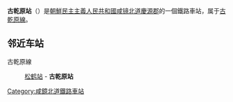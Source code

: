 {{unreferenced|time=2015-02-02T03:21:40+00:00}}
{{朝鮮半島車站資訊
|公司色 = blue
|文字色 = 
|站名 = 古乾原站
|圖片 = 
|pxl = 
|圖片說明 =
|前一站 = [[新乾站_(咸鏡北道)|新乾]]
|前一站距離 = 9.8
|後一站距離 = 
|後一站 = 
|所屬路線 = [[古乾原線|古乾原線]]
|距離 = 9.8
|起點站 = [[新乾站_(咸鏡北道)|新乾]]
|諺文 = 고건원역
|朝鮮漢字 = 古乾原驛
|文觀部式 = Gogeonwon-yeok
|馬-賴式 = Kogŏnwŏn-yŏk
|副站名 = 
|車站編號 = 
|停站路線數 = 
|所屬公司 = [[朝鮮民主主義人民共和國铁道省|朝鮮民主主義人民共和國铁道省]]
|所在地 =[[咸镜北道|咸镜北道]][[慶源郡|慶源郡]]
|車站構造 = 地面车站
|月台配置 = 
|啟用年月日 =
|廢站年月日 = 
|上下車人次 = 
|統計年度 = 
|轉車 = 
|備註 = 
|全寬備註 = 
}}

'''古乾原站'''（{{lang-ko|고건원역}}）是[[朝鮮民主主義人民共和國|朝鮮民主主義人民共和國]][[咸镜北道|咸镜北道]][[慶源郡|慶源郡]]的一個鐵路車站，属于[[古乾原線|古乾原線]]。

==邻近车站==
古乾原線
:[[松鹤站_(咸镜北道)|松鹤站]] - '''古乾原站'''

{{朝鲜铁路小作品}}

{{古乾原線}}

[[Category:咸鏡北道鐵路車站|Category:咸鏡北道鐵路車站]]
